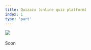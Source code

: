 ---
title: Quizazu (online quiz platform)
index: 1
type: 'part'
---

[![](https://img.shields.io/badge/github-808080?style=for-the-badge&logo=github)](https://github.com/Lettulouz/CollegeQuiz) &nbsp;

Soon
